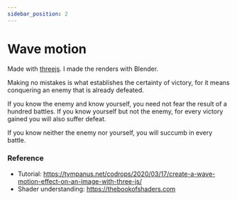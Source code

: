 ```yaml
---
sidebar_position: 2
---
```



# Wave motion

Made with [threejs](https://threejs.org). I made the renders with Blender.

<div className="row">
  <div className='col col--6'>
    <WaveMotion image="/img/0012.png" model="Sigma" number="XXIV">
      <p>Making no mistakes is what establishes the certainty of victory, for it means conquering an enemy that is already defeated.</p>
    </WaveMotion>
  </div>

  <div className='col col--6'>
    <WaveMotion image="/img/0013.jpg" model="Omega" number="MMXXI">
      <p>If you know the enemy and know yourself, you need not fear the result of a hundred battles. If you know yourself but not the enemy, for every victory gained you will also suffer defeat.</p>
      <p>If you know neither the enemy nor yourself, you will succumb in every battle.</p>
    </WaveMotion>
  </div>
</div>

### Reference

- Tutorial: https://tympanus.net/codrops/2020/03/17/create-a-wave-motion-effect-on-an-image-with-three-js/
- Shader understanding: https://thebookofshaders.com
